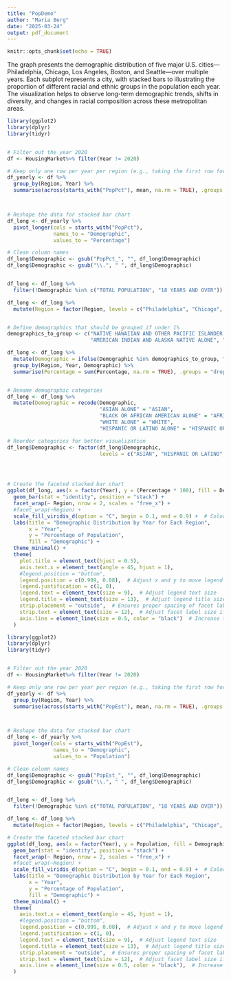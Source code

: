---
title: "PopDemo"
author: "Maria Berg"
date: "2025-03-24"
output: pdf_document
---

```{r setup, include=FALSE}
knitr::opts_chunk$set(echo = TRUE)
```


The graph presents the demographic distribution of five major U.S. cities—Philadelphia, Chicago, Los Angeles, Boston, and Seattle—over multiple years. Each subplot represents a city, with stacked bars to illustrating the proportion of different racial and ethnic groups in the population each year. The visualization helps to observe long-term demographic trends, shifts in diversity, and changes in racial composition across these metropolitan areas.

```{r}
library(ggplot2)
library(dplyr)
library(tidyr)


# Filter out the year 2020
df <- HousingMarket%>% filter(Year != 2020) 

# Keep only one row per year per region (e.g., taking the first row for each year)
df_yearly <- df %>%
  group_by(Region, Year) %>%
  summarise(across(starts_with("PopPct"), mean, na.rm = TRUE), .groups = "drop")  # Use mean to aggregate



# Reshape the data for stacked bar chart
df_long <- df_yearly %>%
  pivot_longer(cols = starts_with("PopPct"), 
               names_to = "Demographic", 
               values_to = "Percentage") 

# Clean column names
df_long$Demographic <- gsub("PopPct_", "", df_long$Demographic) 
df_long$Demographic <- gsub("\\.", " ", df_long$Demographic) 


df_long <- df_long %>%
  filter(!Demographic %in% c("TOTAL POPULATION", "18 YEARS AND OVER"))  # Exclude these demographics

df_long <- df_long %>%
  mutate(Region = factor(Region, levels = c("Philadelphia", "Chicago", "Los Angeles", "Boston", "Seattle")))


# Define demographics that should be grouped if under 1%
demographics_to_group <- c("NATIVE HAWAIIAN AND OTHER PACIFIC ISLANDER ALONE", 
                           "AMERICAN INDIAN AND ALASKA NATIVE ALONE", "OTHER RACE ALONE", "TWO OR MORE RACES", "SOME OTHER RACE ALONE")

df_long <- df_long %>%
  mutate(Demographic = ifelse(Demographic %in% demographics_to_group, "Other", Demographic)) %>%
  group_by(Region, Year, Demographic) %>%
  summarise(Percentage = sum(Percentage, na.rm = TRUE), .groups = "drop")


# Rename demographic categories
df_long <- df_long %>%
  mutate(Demographic = recode(Demographic,
                              "ASIAN ALONE" = "ASIAN",
                              "BLACK OR AFRICAN AMERICAN ALONE" = "AFRICAN AMERICAN",
                              "WHITE ALONE" = "WHITE",
                              "HISPANIC OR LATINO ALONE" = "HISPANIC OR LATINO"))  # Modify as needed

# Reorder categories for better visualization
df_long$Demographic <- factor(df_long$Demographic, 
                              levels = c("ASIAN", "HISPANIC OR LATINO", "AFRICAN AMERICAN", "WHITE", "Other"))




# Create the faceted stacked bar chart
ggplot(df_long, aes(x = factor(Year), y = (Percentage * 100), fill = Demographic)) +
  geom_bar(stat = "identity", position = "stack") +
  facet_wrap(~ Region, nrow = 2, scales = "free_x") +
  #facet_wrap(~Region) +
  scale_fill_viridis_d(option = "C", begin = 0.1, end = 0.9) +  # Colorblind-friendly palette
  labs(title = "Demographic Distribution by Year for Each Region",
       x = "Year",
       y = "Percentage of Population",
       fill = "Demographic") +
  theme_minimal() +
  theme(
    plot.title = element_text(hjust = 0.5),
    axis.text.x = element_text(angle = 45, hjust = 1),
    #legend.position = "bottom",
    legend.position = c(0.999, 0.08),  # Adjust x and y to move legend into empty space
    legend.justification = c(1, 0),
    legend.text = element_text(size = 9),  # Adjust legend text size
    legend.title = element_text(size = 13),  # Adjust legend title size
    strip.placement = "outside",  # Ensures proper spacing of facet labels
    strip.text = element_text(size = 12),  # Adjust facet label size if needed
    axis.line = element_line(size = 0.5, color = "black")  # Increase thickness of axis lines
  )
```



```{r}
library(ggplot2)
library(dplyr)
library(tidyr)


# Filter out the year 2020
df <- HousingMarket%>% filter(Year != 2020) 

# Keep only one row per year per region (e.g., taking the first row for each year)
df_yearly <- df %>%
  group_by(Region, Year) %>%
  summarise(across(starts_with("PopEst"), mean, na.rm = TRUE), .groups = "drop")  # Use mean to aggregate



# Reshape the data for stacked bar chart
df_long <- df_yearly %>%
  pivot_longer(cols = starts_with("PopEst"), 
               names_to = "Demographic", 
               values_to = "Population") 

# Clean column names
df_long$Demographic <- gsub("PopEst_", "", df_long$Demographic) 
df_long$Demographic <- gsub("\\.", " ", df_long$Demographic) 


df_long <- df_long %>%
  filter(!Demographic %in% c("TOTAL POPULATION", "18 YEARS AND OVER"))  # Exclude these demographics

df_long <- df_long %>%
  mutate(Region = factor(Region, levels = c("Philadelphia", "Chicago", "Los Angeles", "Boston", "Seattle")))

# Create the faceted stacked bar chart
ggplot(df_long, aes(x = factor(Year), y = Population, fill = Demographic)) +
  geom_bar(stat = "identity", position = "stack") +
  facet_wrap(~ Region, nrow = 2, scales = "free_x") +
  #facet_wrap(~Region) +
  scale_fill_viridis_d(option = "C", begin = 0.1, end = 0.9) +  # Colorblind-friendly palette
  labs(title = "Demographic Distribution by Year for Each Region",
       x = "Year",
       y = "Percentage of Population",
       fill = "Demographic") +
  theme_minimal() +
  theme(
    axis.text.x = element_text(angle = 45, hjust = 1),
    #legend.position = "bottom",
    legend.position = c(0.999, 0.08),  # Adjust x and y to move legend into empty space
    legend.justification = c(1, 0),
    legend.text = element_text(size = 9),  # Adjust legend text size
    legend.title = element_text(size = 13),  # Adjust legend title size
    strip.placement = "outside",  # Ensures proper spacing of facet labels
    strip.text = element_text(size = 12),  # Adjust facet label size if needed
    axis.line = element_line(size = 0.5, color = "black"),  # Increase thickness of axis lines
  ) 
```

